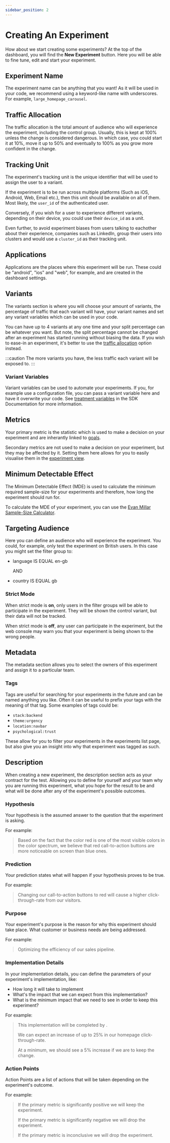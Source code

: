 ```yaml
---
sidebar_position: 2
---
```



# Creating An Experiment

How about we start creating some experiments? At the top of the dashboard, you
will find the **New Experiment** button. Here you will be able to fine tune,
edit and start your experiment.

## Experiment Name

The experiment name can be anything that you want! As it will be used in your
code, we recommend using a keyword-like name with underscores. For example,
`large_homepage_carousel`.

## Traffic Allocation

The traffic allocation is the total amount of audience who will experience the
experiment, including the control group. Usually, this is kept at 100% unless
the change is considered dangerous. In which case, you could start it at 10%,
move it up to 50% and eventually to 100% as you grow more confident in the
change.

## Tracking Unit

The experiment's tracking unit is the unique identifier that will be used to
assign the user to a variant.

If the experiment is to be run across multiple platforms (Such as iOS, Android,
Web, Email etc.), then this unit should be available on all of them. Most
likely, the `user_id` of the authenticated user.

Conversely, if you wish for a user to experience different variants, depending
on their device, you could use their `device_id` as a unit.

Even further, to avoid experiment biases from users talking to eachother about
their experience, companies such as LinkedIn, group their users into clusters
and would use a `cluster_id` as their tracking unit.

## Applications

Applications are the places where this experiment will be run. These could be
"android", "ios" and "web", for example, and are created in the dashboard
settings.

## Variants

The variants section is where you will choose your amount of variants, the
percentage of traffic that each variant will have, your variant names and set
any variant variables which can be used in your code.

You can have up to 4 variants at any one time and your split percentage can be
whatever you want. But note, the split percentage cannot be changed after an
experiment has started running without biasing the data. If you wish to ease-in
an experiment, it's better to use the [traffic allocation](#traffic-allocation)
option instead.

:::caution
The more variants you have, the less traffic each variant will be
exposed to.
:::

### Variant Variables

Variant variables can be used to automate your experiments. If you, for
example use a configuration file, you can pass a variant variable here and
have it overwrite your code. See
[treatment variables](/docs/sdk%20documentation/basic-usage#treatment-variables)
in the SDK Documentation for more information.

## Metrics

Your primary metric is the statistic which is used to make a decision on your
experiment and are inherantly linked to [goals](/docs/goals).

Secondary metrics are not used to make a decision on your experiment, but they
may be affected by it. Setting them here allows for you to easily visualise
them in the [experiment view](/docs/experiment-view).

## Minimum Detectable Effect

The Minimum Detectable Effect (MDE) is used to calculate the minimum required
sample-size for your experiments and therefore, how long the experiment should
run for.

To calculate the MDE of your experiment, you can use the
[Evan Millar Sample-Size Calculator](https://www.evanmiller.org/ab-testing/sample-size.html).

## Targeting Audience

Here you can define an audience who will experience the experiment. You could,
for example, only test the experiment on British users. In this case you might
set the filter group to:

- language IS EQUAL en-gb

  AND

- country IS EQUAL gb

### Strict Mode

When strict mode is **on**, only users in the filter groups will be able to
participate in the experiment. They will be shown the control variant, but
their data will not be tracked.

When strict mode is **off**, any user can participate in the experiment, but
the web console may warn you that your experiment is being shown to the wrong
people.

## Metadata

The metadata section allows you to select the owners of this experiment and
assign it to a particular team.

### Tags

Tags are useful for searching for your experiments in the future and can be
named anything you like. Often it can be useful to prefix your tags with the
meaning of that tag. Some examples of tags could be:

- `stack:backend`
- `theme:urgency`
- `location:navbar`
- `psychological:trust`

These allow for you to filter your experiments in the experiments list page,
but also give you an insight into why that experiment was tagged as such.

## Description

When creating a new experiment, the description section acts as your contract
for the test. Allowing you to define for yourself and your team why you are
running this experiment, what you hope for the result to be and what will be
done after any of the experiment's possible outcomes.

### Hypothesis

Your hypothesis is the assumed answer to the question that the experiment is asking.

For example:

> Based on the fact that the color red is one of the most visible colors in
> the color spectrum, we believe that red call-to-action buttons are more
> noticeable on screen than blue ones.

### Prediction

Your prediction states what will happen if your hypothesis proves to be true.

For example:

> Changing our call-to-action buttons to red will cause a higher click-through-rate
> from our visitors.

### Purpose

Your experiment's purpose is the reason for why this experiment should take
place. What customer or business needs are being addressed.

For example:

> Optimizing the efficiency of our sales pipeline.

### Implementation Details

In your implementation details, you can define the parameters of your experiment's implementation, like:

- How long it will take to implement
- What's the impact that we can expect from this implementation?
- What is the minimum impact that we need to see in order to keep this experiment?

For example:

> This implementation will be completed by <FutureDate daysAhead={2}/>.
>
> We can expect an increase of up to 25% in our homepage click-through-rate.
>
> At a minimum, we should see a 5% increase if we are to keep the change.

### Action Points

Action Points are a list of actions that will be taken depending on the experiment's outcome.

For example:

> If the primary metric is significantly positive we will keep the experiment.
>
> If the primary metric is significantly negative we will drop the experiment.
>
> If the primary metric is inconclusive we will drop the experiment.
